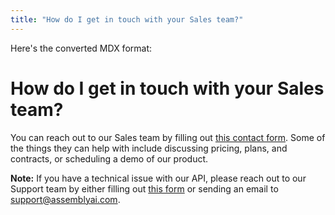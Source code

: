 ```yaml
---
title: "How do I get in touch with your Sales team?"
---
```


Here's the converted MDX format:

# How do I get in touch with your Sales team?

You can reach out to our Sales team by filling out [this contact form](https://www.assemblyai.com/contact/sales). Some of the things they can help with include discussing pricing, plans, and contracts, or scheduling a demo of our product.

**Note:** If you have a technical issue with our API, please reach out to our Support team by either filling out [this form](https://www.assemblyai.com/contact/support) or sending an email to support@assemblyai.com.